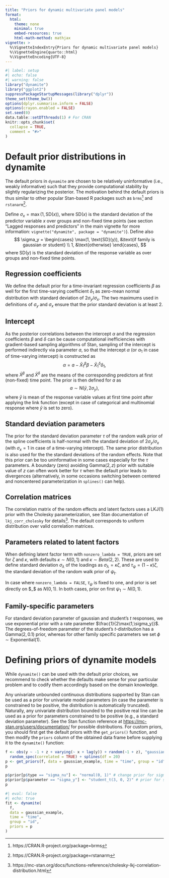 ```yaml
---
title: "Priors for dynamic multivariate panel models"
format:
  html:
    theme: none
    minimal: true
    embed-resources: true
    html-math-method: mathjax
vignette: >
  %\VignetteIndexEntry{Priors for dynamic multivariate panel models}
  %\VignetteEngine{quarto::html}
  %\VignetteEncoding{UTF-8}
---
```


```r
#| label: setup
#| echo: false
#| warning: false
library("dynamite")
library("ggplot2")
suppressPackageStartupMessages(library("dplyr"))
theme_set(theme_bw())
options(dplyr.summarise.inform = FALSE)
options(crayon.enabled = FALSE)
set.seed(0)
data.table::setDTthreads(1) # For CRAN
knitr::opts_chunk$set(
  collapse = TRUE,
  comment = "#>"
)
```

# Default prior distributions in dynamite

The default priors in `dynamite` are chosen to be relatively uninformative (i.e., weakly informative) such that they provide computational stability by slightly regularizing the posterior. The motivation behind the default priors is thus similar to other popular Stan-based R packages such as `brms`^[https://CRAN.R-project.org/package=brms] and `rstanarm`^[https://CRAN.R-project.org/package=rstanarm].

Define $\sigma_x=\max(1, \text{SD}(x))$, where $\mbox{SD}(x)$ is the standard deviation of the predictor variable $x$ over groups and non-fixed time points (see section "Lagged responses and predictors" in the main vignette for more information: `vignette("dynamite", package = "dynamite")`). Define also
$$
  \sigma_y = \begin{cases}
    \max(1, \text{SD}(y)), &\text{if family is gaussian or student} \\
    1, &\text{otherwise}
  \end{cases},
$$
where $\mbox{SD}(y)$ is the standard deviation of the response variable as over groups and non-fixed time points.

## Regression coefficients

We define the default prior for a time-invariant regression coefficients $\beta$ as well for the first time-varying coefficient $\delta_1$ as zero-mean normal distribution with standard deviation of
$2\sigma_y/\sigma_x$. The two maximums used in definitions of $\sigma_y$ and $\sigma_x$ ensure that the prior standard deviation is at least 2.

## Intercept

As the posterior correlations between the intercept $\alpha$ and the regression coefficients $\beta$ and $\delta$ can be cause computational inefficiencies with gradient-based sampling algorithms of Stan, sampling of the intercept is performed indirectly via parameter $a$, so that the intercept $\alpha$ (or $\alpha_1$ in case of time-varying intercept) is constructed as
$$
  \alpha = a - \bar X^\beta_1\beta - \bar X_1^\delta\delta_1,
$$
where $\bar X^\beta$ and $\bar X^\delta$ are the means of the corresponding predictors at first (non-fixed) time point. The prior is then defined for $a$ as
$$
a \sim \mbox{N}(\bar y, 2\sigma_y),
$$
where $\bar y$ is mean of the response variable values at first time point after applying the link function (except in case of categorical and multinomial response where $\bar y$ is set to zero).

## Standard deviation parameters

The prior for the standard deviation parameter $\tau$ of the random walk prior of the spline coefficients is half-normal with the standard deviation of $2\sigma_y/\sigma_x$ (with $\sigma_x=1$ in case of a time-varying intercept). The same prior distribution is also used for the the standard deviations of the random effects. Note that this prior can be too uninformative in some cases especially for the $\tau$ parameters. A boundary (zero) avoiding $\text{Gamma}(2, z)$ prior with suitable value of $z$ can often work better for $\tau$ when the default prior leads to divergences (alternatively, in some occasions switching between centered and noncentered parameterization in `splines()` can help).

## Correlation matrices

The correlation matrix of the random effects and latent factors uses a $\mbox{LKJ}(1)$ prior with the Cholesky parameterization, see Stan documentation of `lkj_corr_cholesky` for details^[https://mc-stan.org/docs/functions-reference/cholesky-lkj-correlation-distribution.html]. The default corresponds to uniform distribution over valid correlation matrices.

## Parameters related to latent factors

When defining latent factor term with `nonzero_lambda = TRUE`, priors are set for $\zeta$ and $\kappa$, with defaults $\kappa \sim N(0, 1)$ and $\kappa \sim Beta(2, 2)$. These are used to define standard deviation $\sigma_\lambda$ of the loadings as $\sigma_\lambda = \kappa \zeta$, and $\tau_\psi = (1 - \kappa)\zeta$, the standard deviation of the random walk prior of $\psi_t$.

In case where `nonzero_lambda = FALSE`, $\tau_\psi$ is fixed to one, and prior is set directly on $\sigma_\lambda $ as $N(0, 1)$. In both cases, prior on first $\psi_1 \sim N(0, 1)$.

## Family-specific parameters

For standard deviation parameter of gaussian and student's $t$ responses, we use exponential prior with a rate parameter $\frac{1}{2\max(1,\sigma_y)}$. The degrees-of-freedom parameter of the student's $t$-distribution has a $\mbox{Gamma}(2, 0.1)$ prior, whereas for other family specific parameters we set $\phi \sim \mbox{Exponential}(1)$.

# Defining priors of dynamite models

While `dynamite()` can be used with the default prior choices, we recommend to check whether the defaults make sense for your particular problem and to codify them accordingly based on the domain knowledge.

Any univariate unbounded continuous distributions supported by Stan can be used as a prior for univariate model parameters (in case the parameter is constrained to be positive, the distribution is automatically truncated). Naturally, any univariate distribution bounded to the positive real line can be used as a prior for parameters constrained to be positive (e.g., a standard deviation parameter).
See the Stan function reference at <https://mc-stan.org/users/documentation/> for possible distributions. For custom priors, you should first get the default priors with the `get_priors()` function, and then modify the `priors` column of the obtained data frame before supplying it to the `dynamite()` function:

```r
f <- obs(y ~ -1 + z + varying(~ x + lag(y)) + random(~1 + z), "gaussian") +
  random_spec(correlated = TRUE) + splines(df = 20)
p <- get_priors(f, data = gaussian_example, time = "time", group = "id")
p
```
```r
p$prior[p$type == "sigma_nu"] <- "normal(0, 1)" # change prior for sigma_nu
p$prior[p$parameter == "sigma_y"] <- "student_t(3, 0, 2)" # prior for sigma_y
p
```
```r
#| eval: false
#| echo: true
fit <- dynamite(
  f,
  data = gaussian_example,
  time = "time",
  group = "id",
  priors = p
)
```
